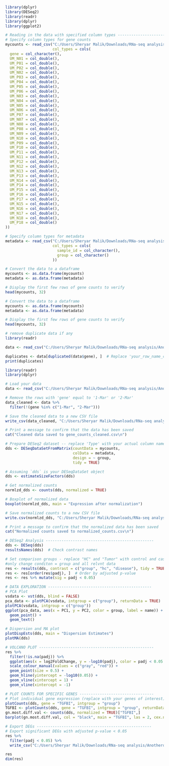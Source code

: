 ```{r}
library(dplyr)
library(DESeq2)
library(readr)
library(dplyr)
library(ggplot2)
```

```{r}
# Reading in the data with specified column types --------------------------------------------
# Specify column types for gene counts
mycounts <- read_csv("C:/Users/Sheryar Malik/Downloads/RNa-seq analysis/Anotherdataset/gene_counts_cleaned.csv", 
                     col_types = cols(
  gene = col_character(),
  UM_N01 = col_double(),
  UM_P01 = col_double(),
  UM_P02 = col_double(),
  UM_N02 = col_double(),
  UM_P03 = col_double(),
  UM_P04 = col_double(),
  UM_P05 = col_double(),
  UM_P06 = col_double(),
  UM_N03 = col_double(),
  UM_N04 = col_double(),
  UM_N05 = col_double(),
  UM_N06 = col_double(),
  UM_P07 = col_double(),
  UM_N07 = col_double(),
  UM_N08 = col_double(),
  UM_P08 = col_double(),
  UM_N09 = col_double(),
  UM_N10 = col_double(),
  UM_P09 = col_double(),
  UM_P10 = col_double(),
  UM_P11 = col_double(),
  UM_N11 = col_double(),
  UM_P12 = col_double(),
  UM_N12 = col_double(),
  UM_N13 = col_double(),
  UM_P13 = col_double(),
  UM_N14 = col_double(),
  UM_P14 = col_double(),
  UM_P15 = col_double(),
  UM_P16 = col_double(),
  UM_P17 = col_double(),
  UM_N15 = col_double(),
  UM_N16 = col_double(),
  UM_N17 = col_double(),
  UM_N18 = col_double(),
  UM_P18 = col_double()
))

# Specify column types for metadata
metadata <- read_csv("C:/Users/Sheryar Malik/Downloads/RNa-seq analysis/Anotherdataset/metadata.csv", 
                     col_types = cols(
                       sample_id = col_character(),
                       group = col_character()
                     ))

# Convert the data to a dataframe 
mycounts <- as.data.frame(mycounts)
metadata <- as.data.frame(metadata)

# Display the first few rows of gene counts to verify
head(mycounts, 32)
```
```{r}
# Convert the data to a dataframe 
mycounts <- as.data.frame(mycounts)
metadata <- as.data.frame(metadata)
```

```{r}
# Display the first few rows of gene counts to verify
head(mycounts, 32)
```

```{r}
# remove duplicate data if any
library(readr)

data <- read_csv("C:/Users/Sheryar Malik/Downloads/RNa-seq analysis/Anotherdataset/gene_counts.csv")  # Load your data

duplicates <- data[duplicated(data$gene), ]  # Replace 'your_row_name_column' with the actual column name you think might have duplicates
print(duplicates)

```

```{r}
library(readr)
library(dplyr)

# Load your data
data <- read_csv("C:/Users/Sheryar Malik/Downloads/RNa-seq analysis/Anotherdataset/gene_counts.csv")

# Remove the rows with 'gene' equal to '1-Mar' or '2-Mar'
data_cleaned <- data %>%
  filter(!(gene %in% c("1-Mar", "2-Mar")))

# Save the cleaned data to a new CSV file
write_csv(data_cleaned, "C:/Users/Sheryar Malik/Downloads/RNa-seq analysis/Anotherdataset/gene_counts_cleaned.csv")

# Print a message to confirm that the data has been saved
cat("Cleaned data saved to gene_counts_cleaned.csv\n")


```


```{r}
# Prepare DESeq2 dataset -- replace 'Type' with your actual column name for conditions
dds <- DESeqDataSetFromMatrix(countData = mycounts, 
                              colData = metadata, 
                              design = ~ group,
                              tidy = TRUE)
```



```{r}
# Assuming `dds` is your DESeqDataSet object
dds <- estimateSizeFactors(dds)

# Get normalized counts
normlzd_dds <- counts(dds, normalized = TRUE)

# Boxplot of normalized data
boxplot(normlzd_dds, main = "Expression after normalization")

# Save normalized counts to a new CSV file
write.csv(normlzd_dds, "C:/Users/Sheryar Malik/Downloads/RNa-seq analysis/Anotherdataset/normalized_counts.csv")

# Print a message to confirm that the normalized data has been saved
cat("Normalized counts saved to normalized_counts.csv\n")
```

```{r}
# DESeq2 Analysis ------------------------------------------------
dds <- DESeq(dds)
resultsNames(dds)  # Check contrast names
```



```{r}
# Set comparison groups - replace "HC" and "Tumor" with control and case labels #in my case i am using normal and disease tag in heaty control sectoin
#only change conditon = group and all relvnt data
res <- results(dds, contrast = c("group", "hc", "disease"), tidy = TRUE)
res <- res[order(res$padj), ]  # Order by adjusted p-value
res <- res %>% mutate(sig = padj < 0.05)
```


```{r}
# DATA EXPLORATION ----------------------------------------------
# PCA Plot
vsdata <- vst(dds, blind = FALSE)
pca_data <- plotPCA(vsdata, intgroup = c("group"), returnData = TRUE)
plotPCA(vsdata, intgroup = c("group"))
ggplot(pca_data, aes(x = PC1, y = PC2, color = group, label = name)) +
  geom_point() +
  geom_text()
```


```{r}
# Dispersion and MA plot
plotDispEsts(dds, main = "Dispersion Estimates")
plotMA(dds)
```
```{r}
# VOLCANO PLOT ---------------------------------------------------
res %>%
  filter(!is.na(padj)) %>%
  ggplot(aes(x = log2FoldChange, y = -log10(padj), color = padj < 0.05 & abs(log2FoldChange) > 1)) +
  scale_colour_manual(values = c("gray", "red")) +
  geom_point(size = 0.5) +
  geom_hline(yintercept = -log10(0.05)) +
  geom_vline(xintercept = 1) +
  geom_vline(xintercept = -1)
```

```{r}
# PLOT COUNTS FOR SPECIFIC GENES ---------------------------------
# Plot individual gene expression (replace with your genes of interest)
plotCounts(dds, gene = "TGFBI", intgroup = "group")
TGFBI <- plotCounts(dds, gene = "TGFBI", intgroup = "group", returnData = TRUE)
gn.most.diff.val <- counts(dds, normalized = TRUE)["TGFBI",]
barplot(gn.most.diff.val, col = "black", main = "TGFBI", las = 2, cex.names = 0.5, cex.lab = 2)
```
```{r}
# Export DEGs ---------------------------------------------------
# Export significant DEGs with adjusted p-value < 0.05
res %>%
  filter(padj < 0.05) %>%
  write_csv("C:/Users/Sheryar Malik/Downloads/RNa-seq analysis/Anotherdataset/DEGs.csv")

res
dim(res)
```









































































































